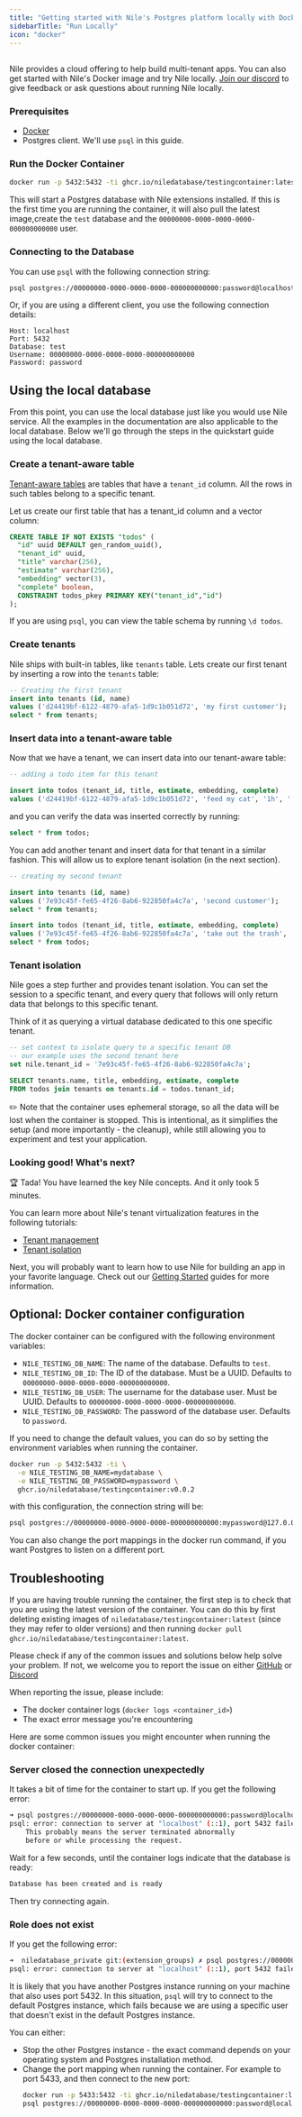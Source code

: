 ```yaml
---
title: "Getting started with Nile's Postgres platform locally with Docker"
sidebarTitle: "Run Locally"
icon: "docker"
---
```


## 

Nile provides a cloud offering to help build multi-tenant apps. You can also get started with Nile's Docker image
and try Nile locally. [Join our discord](https://discord.com/invite/8UuBB84tTy) to give feedback or ask questions about running Nile locally.

### Prerequisites

- [Docker](https://www.docker.com/get-started)
- Postgres client. We'll use `psql` in this guide.

### Run the Docker Container

```bash
docker run -p 5432:5432 -ti ghcr.io/niledatabase/testingcontainer:latest
```

This will start a Postgres database with Nile extensions installed.
If this is the first time you are running the container, it will also pull the latest image,create the `test` database
and the `00000000-0000-0000-0000-000000000000` user.

### Connecting to the Database

You can use `psql` with the following connection string:

```bash
psql postgres://00000000-0000-0000-0000-000000000000:password@localhost:5432/test
```

Or, if you are using a different client, you use the following connection details:

```
Host: localhost
Port: 5432
Database: test
Username: 00000000-0000-0000-0000-000000000000
Password: password
```

## Using the local database

From this point, you can use the local database just like you would use Nile service.
All the examples in the documentation are also applicable to the local database.
Below we'll go through the steps in the quickstart guide using the local database.

### Create a tenant-aware table

[Tenant-aware tables](https://thenile.dev/docs/tenant-virtualization/tenant-isolation) are tables that have
a `tenant_id` column. All the rows in such tables belong to a specific tenant.

Let us create our first table that has a tenant_id column and a vector column:

```sql
CREATE TABLE IF NOT EXISTS "todos" (
  "id" uuid DEFAULT gen_random_uuid(),
  "tenant_id" uuid,
  "title" varchar(256),
  "estimate" varchar(256),
  "embedding" vector(3),
  "complete" boolean,
  CONSTRAINT todos_pkey PRIMARY KEY("tenant_id","id")
);
```

If you are using `psql`, you can view the table schema by running `\d todos`.

### Create tenants

Nile ships with built-in tables, like `tenants` table. Lets create our first tenant by inserting a row into the `tenants` table:

```sql
-- Creating the first tenant
insert into tenants (id, name)
values ('d24419bf-6122-4879-afa5-1d9c1b051d72', 'my first customer');
select * from tenants;
```

### Insert data into a tenant-aware table

Now that we have a tenant, we can insert data into our tenant-aware table:

```sql
-- adding a todo item for this tenant

insert into todos (tenant_id, title, estimate, embedding, complete)
values ('d24419bf-6122-4879-afa5-1d9c1b051d72', 'feed my cat', '1h', '[1,2,3]', false);
```

and you can verify the data was inserted correctly by running:

```sql
select * from todos;
```

You can add another tenant and insert data for that tenant in a similar fashion. This will allow us to explore
tenant isolation (in the next section).

```sql
-- creating my second tenant

insert into tenants (id, name)
values ('7e93c45f-fe65-4f26-8ab6-922850fa4c7a', 'second customer');
select * from tenants;

insert into todos (tenant_id, title, estimate, embedding, complete)
values ('7e93c45f-fe65-4f26-8ab6-922850fa4c7a', 'take out the trash', '2h', '[0.8,0.2,0.6]', false);
select * from todos;
```

### Tenant isolation

Nile goes a step further and provides tenant isolation. You can set the session to a specific tenant, and every query that follows will only return data that belongs to this specific tenant.

Think of it as querying a virtual database dedicated to this one specific tenant.

```sql
-- set context to isolate query to a specific tenant DB
-- our example uses the second tenant here
set nile.tenant_id = '7e93c45f-fe65-4f26-8ab6-922850fa4c7a';

SELECT tenants.name, title, embedding, estimate, complete
FROM todos join tenants on tenants.id = todos.tenant_id;
```

✏️ Note that the container uses ephemeral storage, so all the data will be lost when the container is stopped.
This is intentional, as it simplifies the setup (and more importantly - the cleanup), while still allowing you to experiment and test your application.

### Looking good! What's next?

🏆 Tada! You have learned the key Nile concepts. And it only took 5 minutes.

You can learn more about Nile's tenant virtualization features in the following tutorials:

- [Tenant management](/docs/tenant-virtualization/tenant-management)
- [Tenant isolation](/docs/tenant-virtualization/tenant-isolation)

Next, you will probably want to learn how to use Nile for building an app in your favorite language.
Check out our [Getting Started](/docs/getting-started) guides for more information.

## Optional: Docker container configuration

The docker container can be configured with the following environment variables:

- `NILE_TESTING_DB_NAME`: The name of the database. Defaults to `test`.
- `NILE_TESTING_DB_ID`: The ID of the database. Must be a UUID. Defaults to `00000000-0000-0000-0000-000000000000`.
- `NILE_TESTING_DB_USER`: The username for the database user. Must be UUID. Defaults to `00000000-0000-0000-0000-000000000000`.
- `NILE_TESTING_DB_PASSWORD`: The password of the database user. Defaults to `password`.

If you need to change the default values, you can do so by setting the environment variables when running the container.

```bash
docker run -p 5432:5432 -ti \
  -e NILE_TESTING_DB_NAME=mydatabase \
  -e NILE_TESTING_DB_PASSWORD=mypassword \
  ghcr.io/niledatabase/testingcontainer:v0.0.2
```

with this configuration, the connection string will be:

```bash
psql postgres://00000000-0000-0000-0000-000000000000:mypassword@127.0.0.1:5432/mydatabase
```

You can also change the port mappings in the docker run command, if you want Postgres to listen on a different port.

## Troubleshooting

If you are having trouble running the container, the first step is to check that you are using the latest version of the container.
You can do this by first deleting existing images of `niledatabase/testingcontainer:latest` (since they may refer to older versions) and then running `docker pull ghcr.io/niledatabase/testingcontainer:latest`.

Please check if any of the common issues and solutions below help solve your problem. If not, we welcome you to report the issue on either [GitHub](https://github.com/niledatabase/niledatabase) or [Discord](https://discord.com/invite/8UuBB84tTy)

When reporting the issue, please include:
- The docker container logs (`docker logs <container_id>`)
- The exact error message you're encountering

Here are some common issues you might encounter when running the docker container:

### Server closed the connection unexpectedly

It takes a bit of time for the container to start up. If you get the following error:

```bash
➜ psql postgres://00000000-0000-0000-0000-000000000000:password@localhost:5432/test
psql: error: connection to server at "localhost" (::1), port 5432 failed: server closed the connection unexpectedly
	This probably means the server terminated abnormally
	before or while processing the request.
```

Wait for a few seconds, until the container logs indicate that the database is ready:

```bash
Database has been created and is ready
```

Then try connecting again.

### Role does not exist

If you get the following error:

```bash
➜  niledatabase_private git:(extension_groups) ✗ psql postgres://00000000-0000-0000-0000-000000000000:password@localhost:5432/test
psql: error: connection to server at "localhost" (::1), port 5432 failed: FATAL:  role "00000000-0000-0000-0000-000000000000" does not exist
```

It is likely that you have another Postgres instance running on your machine that also uses port 5432. In this situation, `psql` will try to connect to the default Postgres instance, which fails because we are using a specific user that doesn't exist in the default Postgres instance.

You can either:

- Stop the other Postgres instance - the exact command depends on your operating system and Postgres installation method.
- Change the port mapping when running the container. For example to port 5433, and then connect to the new port: 
  ```bash
  docker run -p 5433:5432 -ti ghcr.io/niledatabase/testingcontainer:latest
  psql postgres://00000000-0000-0000-0000-000000000000:password@localhost:5433/test
  ```

